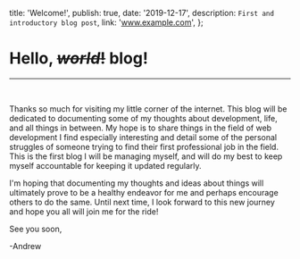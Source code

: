 
  title: 'Welcome!',
  publish: true,
  date: '2019-12-17',
  description: `First and introductory blog post`,
  link: 'www.example.com',
};

# Hello, ~~_world_!~~ blog!

---
<br />

Thanks so much for visiting my little corner of the internet. This blog will
be dedicated to documenting some of my thoughts about development, life, and
all things in between. My hope is to share things in the field of web
development I find especially interesting and detail some of the personal
struggles of someone trying to find their first professional job in the
field. This is the first blog I will be managing myself, and will do my best
to keep myself accountable for keeping it updated regularly.

I'm hoping that documenting my thoughts and ideas about things will
ultimately prove to be a healthy endeavor for me and perhaps encourage
others to do the same. Until next time, I look forward to this new journey
and hope you all will join me for the ride!

See you soon,

-Andrew